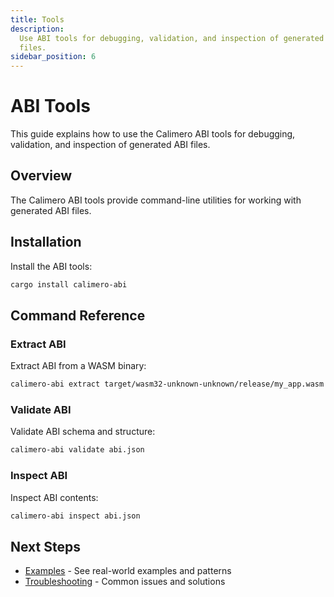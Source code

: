 ```yaml
---
title: Tools
description:
  Use ABI tools for debugging, validation, and inspection of generated ABI
  files.
sidebar_position: 6
---
```


# ABI Tools

This guide explains how to use the Calimero ABI tools for debugging, validation,
and inspection of generated ABI files.

## Overview

The Calimero ABI tools provide command-line utilities for working with generated
ABI files.

## Installation

Install the ABI tools:

```bash
cargo install calimero-abi
```

## Command Reference

### Extract ABI

Extract ABI from a WASM binary:

```bash
calimero-abi extract target/wasm32-unknown-unknown/release/my_app.wasm
```

### Validate ABI

Validate ABI schema and structure:

```bash
calimero-abi validate abi.json
```

### Inspect ABI

Inspect ABI contents:

```bash
calimero-abi inspect abi.json
```

## Next Steps

- [Examples](./examples) - See real-world examples and patterns
- [Troubleshooting](./troubleshooting) - Common issues and solutions
